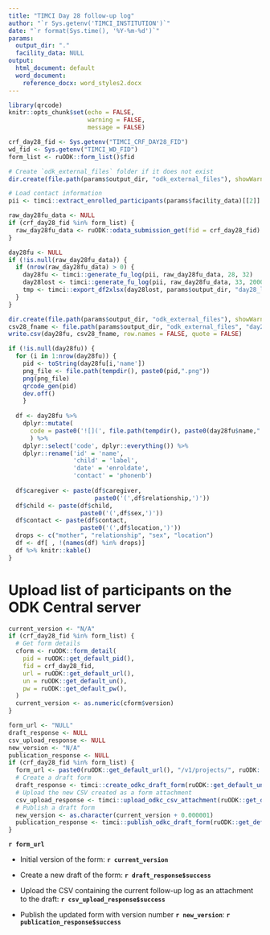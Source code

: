 ```yaml
---
title: "TIMCI Day 28 follow-up log"
author: "`r Sys.getenv('TIMCI_INSTITUTION')`"
date: "`r format(Sys.time(), '%Y-%m-%d')`"
params:
  output_dir: "."
  facility_data: NULL
output:
  html_document: default
  word_document:
    reference_docx: word_styles2.docx
---
```


```r
library(qrcode)
knitr::opts_chunk$set(echo = FALSE,
                      warning = FALSE,
                      message = FALSE)
```

```r
crf_day28_fid <- Sys.getenv("TIMCI_CRF_DAY28_FID")
wd_fid <- Sys.getenv("TIMCI_WD_FID")
form_list <- ruODK::form_list()$fid
```

```r

# Create `odk_external_files` folder if it does not exist
dir.create(file.path(params$output_dir, "odk_external_files"), showWarnings = FALSE)

# Load contact information
pii <- timci::extract_enrolled_participants(params$facility_data)[[2]]

raw_day28fu_data <- NULL
if (crf_day28_fid %in% form_list) {
  raw_day28fu_data <- ruODK::odata_submission_get(fid = crf_day28_fid)
}
```

```r
day28fu <- NULL
if (!is.null(raw_day28fu_data)) {
  if (nrow(raw_day28fu_data) > 0) {
    day28fu <- timci::generate_fu_log(pii, raw_day28fu_data, 28, 32)
    day28lost <- timci::generate_fu_log(pii, raw_day28fu_data, 33, 2000)
    tmp <- timci::export_df2xlsx(day28lost, params$output_dir, "day28_lost_to_followup")
  }
}
```

```r
dir.create(file.path(params$output_dir, "odk_external_files"), showWarnings = FALSE)
csv28_fname <- file.path(params$output_dir, "odk_external_files", "day28fu.csv")
write.csv(day28fu, csv28_fname, row.names = FALSE, quote = FALSE)
```

```r
if (!is.null(day28fu)) {
  for (i in 1:nrow(day28fu)) {
    pid <- toString(day28fu[i,'name'])
    png_file <- file.path(tempdir(), paste0(pid,".png"))
    png(png_file)
    qrcode_gen(pid)
    dev.off()
    }
  
  df <- day28fu %>%
    dplyr::mutate(
      code = paste0('![](', file.path(tempdir(), paste0(day28fu$name,".png")), ')', '{width=0.75in}')
      ) %>%
    dplyr::select('code', dplyr::everything()) %>%
    dplyr::rename('id' = 'name',
                  'child' = 'label',
                  'date' = 'enroldate',
                  'contact' = 'phonenb')
  
  df$caregiver <- paste(df$caregiver,
                        paste0('(',df$relationship,')'))
  df$child <- paste(df$child,
                    paste0('(',df$sex,')'))
  df$contact <- paste(df$contact,
                    paste0('(',df$location,')'))
  drops <- c("mother", "relationship", "sex", "location")
  df <- df[ , !(names(df) %in% drops)]
  df %>% knitr::kable()
}
```

# Upload list of participants on the ODK Central server

```r
current_version <- "N/A"
if (crf_day28_fid %in% form_list) {
  # Get form details
  cform <- ruODK::form_detail(
    pid = ruODK::get_default_pid(),
    fid = crf_day28_fid,
    url = ruODK::get_default_url(),
    un = ruODK::get_default_un(),
    pw = ruODK::get_default_pw(),
  )
  current_version <- as.numeric(cform$version)
}
```

```r
form_url <- "NULL"
draft_response <- NULL
csv_upload_response <- NULL
new_version <- "N/A"
publication_response <- NULL
if (crf_day28_fid %in% form_list) {
  form_url <- paste0(ruODK::get_default_url(), "/v1/projects/", ruODK::get_default_pid(), "/forms/", crf_day28_fid)
  # Create a draft form
  draft_response <- timci::create_odkc_draft_form(ruODK::get_default_un(), ruODK::get_default_pw(), form_url)
  # Upload the new CSV created as a form attachment
  csv_upload_response <- timci::upload_odkc_csv_attachment(ruODK::get_default_un(), ruODK::get_default_pw(), form_url, csv28_fname)
  # Publish a draft form
  new_version <- as.character(current_version + 0.000001)
  publication_response <- timci::publish_odkc_draft_form(ruODK::get_default_un(), ruODK::get_default_pw(), form_url, new_version)
}
```

**`r form_url`**

* Initial version of the form: **`r current_version`**

* Create a new draft of the form: **`r draft_response$success`**

* Upload the CSV containing the current follow-up log as an attachment to the draft: **`r csv_upload_response$success`**

* Publish the updated form with version number **`r new_version`**: **`r publication_response$success`**

